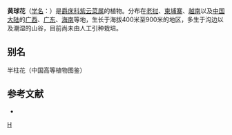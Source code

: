 {{Speciesbox 
| genus = Strobilanthes
| species = chinensis
| authority = (Nees) Bremek.
}}

'''黄球花'''（[[学名|学名]]：{{lang|la|''Strobilanthes chinensis''}}）是[[爵床科|爵床科]][[紫云菜属|紫云菜属]]的植物。分布在[[老挝|老挝]]、[[柬埔寨|柬埔寨]]、[[越南|越南]]以及[[中国大陆|中国大陆]]的[[广西|广西]]、[[广东|广东]]、[[海南|海南]]等地，生长于海拔400米至900米的地区，多生于沟边以及潮湿的山谷，目前尚未由人工引种栽培。

== 别名 ==
半柱花（中国高等植物图鉴）

== 参考文献 ==
<div class="references-small">
* {{cite web| url =http://www.bioinfo.cn/db05/KmzwSpecies.php?action=view&id=300| title =黄球花| work =《中国高等植物数据库全库》| publisher =中国科学院微生物研究所| author =昆明植物研究所| accessdate =2009-02-21| archive-date =2016-03-05| archive-url =https://web.archive.org/web/20160305000546/http://www.bioinfo.cn/db05/KmzwSpecies.php?action=view&id=300| dead-url =yes}}
</div>
{{Taxonbar|from=Q11178016}}

[[Category:马蓝属|H]]


{{植物小作品}}